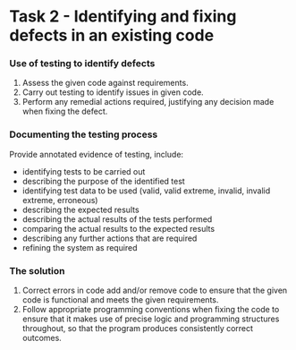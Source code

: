 # Task 2 - Identifying and fixing defects in an existing code

### Use of testing to identify defects
1. Assess the given code against requirements.
2. Carry out testing to identify issues in given code.
3. Perform any remedial actions required, justifying any decision made when fixing the defect.

### Documenting the testing process
Provide annotated evidence of testing, include:
- identifying tests to be carried out
- describing the purpose of the identified test
- identifying test data to be used (valid, valid extreme, invalid, invalid extreme, erroneous)
- describing the expected results
- describing the actual results of the tests performed
- comparing the actual results to the expected results
- describing any further actions that are required
- refining the system as required

### The solution
1. Correct errors in code add and/or remove code to ensure that the given code is functional and meets the given requirements.
2. Follow appropriate programming conventions when fixing the code to ensure that it makes use of precise logic and programming structures throughout, so that the program produces consistently correct outcomes.
